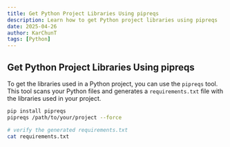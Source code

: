 ```yaml
---
title: Get Python Project Libraries Using pipreqs
description: Learn how to get Python project libraries using pipreqs
date: 2025-04-26
author: KarChunT
tags: [Python]
---
```


## Get Python Project Libraries Using pipreqs

To get the libraries used in a Python project, you can use the `pipreqs` tool. This tool scans your Python files and generates a `requirements.txt` file with the libraries used in your project.

```bash
pip install pipreqs
pipreqs /path/to/your/project --force

# verify the generated requirements.txt
cat requirements.txt
```
<Comments />
